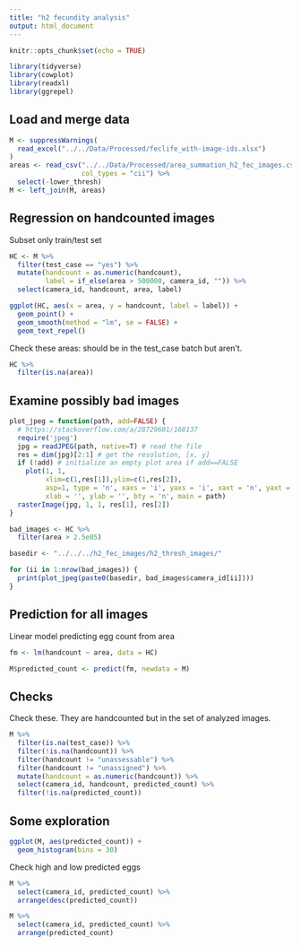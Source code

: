 ```yaml
---
title: "h2 fecundity analysis"
output: html_document
---
```


```r
knitr::opts_chunk$set(echo = TRUE)

library(tidyverse)
library(cowplot)
library(readxl)
library(ggrepel)
```

## Load and merge data

```r
M <- suppressWarnings(
  read_excel("../../Data/Processed/feclife_with-image-ids.xlsx")
)
areas <- read_csv("../../Data/Processed/area_summation_h2_fec_images.csv",
                  col_types = "cii") %>% 
  select(-lower_thresh)
M <- left_join(M, areas)
```

## Regression on handcounted images

Subset only train/test set

```r
HC <- M %>% 
  filter(test_case == "yes") %>% 
  mutate(handcount = as.numeric(handcount),
         label = if_else(area > 500000, camera_id, "")) %>% 
  select(camera_id, handcount, area, label)
```

```r
ggplot(HC, aes(x = area, y = handcount, label = label)) +
  geom_point() +
  geom_smooth(method = "lm", se = FALSE) +
  geom_text_repel()
```

Check these areas: should be in the test_case batch but aren't.

```r
HC %>% 
  filter(is.na(area))
```

## Examine possibly bad images

```r
plot_jpeg = function(path, add=FALSE) {
  # https://stackoverflow.com/a/28729601/168137
  require('jpeg')
  jpg = readJPEG(path, native=T) # read the file
  res = dim(jpg)[2:1] # get the resolution, [x, y]
  if (!add) # initialize an empty plot area if add==FALSE
    plot(1, 1,
         xlim=c(1,res[1]),ylim=c(1,res[2]),
         asp=1, type = 'n', xaxs = 'i', yaxs = 'i', xaxt = 'n', yaxt = 'n',
         xlab = '', ylab = '', bty = 'n', main = path)
  rasterImage(jpg, 1, 1, res[1], res[2])
}

bad_images <- HC %>% 
  filter(area > 2.5e05)

basedir <- "../../../h2_fec_images/h2_thresh_images/"

for (ii in 1:nrow(bad_images)) {
  print(plot_jpeg(paste0(basedir, bad_images$camera_id[ii])))
}

```

## Prediction for all images

Linear model predicting egg count from area

```r
fm <- lm(handcount ~ area, data = HC)
```

```r
M$predicted_count <- predict(fm, newdata = M)
```

## Checks

Check these. They are handcounted but in the set of analyzed images.

```r
M %>% 
  filter(is.na(test_case)) %>% 
  filter(!is.na(handcount)) %>% 
  filter(handcount != "unassessable") %>% 
  filter(handcount != "unassigned") %>% 
  mutate(handcount = as.numeric(handcount)) %>% 
  select(camera_id, handcount, predicted_count) %>% 
  filter(!is.na(predicted_count))
```

## Some exploration

```r
ggplot(M, aes(predicted_count)) +
  geom_histogram(bins = 30)
```

Check high and low predicted eggs

```r
M %>% 
  select(camera_id, predicted_count) %>% 
  arrange(desc(predicted_count))
```

```r
M %>% 
  select(camera_id, predicted_count) %>% 
  arrange(predicted_count)
```

